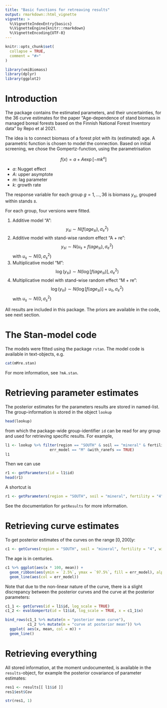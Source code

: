 ```yaml
---
title: "Basic functions for retreaving results"
output: rmarkdown::html_vignette
vignette: >
  %\VignetteIndexEntry{basics}
  %\VignetteEngine{knitr::rmarkdown}
  %\VignetteEncoding{UTF-8}
---
```


```r
knitr::opts_chunk$set(
  collapse = TRUE,
  comment = "#>"
)
```

```r
library(vmiBiomass)
library(dplyr)
library(ggplot2)

```

# Introduction

The package contains the estimated parameters, and their uncertainties, for the 36 curve estimates for the paper "Age-dependence of stand biomass in managed boreal forests based on the Finnish National Forest Inventory data" by Repo et al 2021.

The idea is to connect biomass of a forest plot with its (estimated) age. A parametric function is chosen to model the connection. Based on initial screening, we chose the Gompertz-function, using the parametrisation

$$f(x) = a + A\exp[-mk^x]$$

- $a$: Nugget effect
- $A$: upper asymptote
- $m$: lag parameter
- $k$: growth rate


The response variable for each group $g=1,...,36$ is biomass $y_{si}$, grouped within stands $s$. 

For each group, four versions were fitted. 

1. Additive model "A": $$y_{si}\sim N(f(age_{si}), \sigma_{e}^2)$$
2. Additive model with stand-wise random effect "A + re": $$y_{si}\sim N(u_s +f(age_{si}), \sigma_{e}^2)$$ with $u_s\sim N(0, \sigma_s^2)$
3. Multiplicative model "M": $$\log(y_{si})\sim N(\log[f(age_{si})], \sigma_{e}^2)$$
4. Multiplicative model with stand-wise random effect "M + re": $$\log(y_{si})\sim N(\log[f(age_{si})] + u_s, \sigma_{e}^2)$$ with $u_s\sim N(0, \sigma_s^2)$


All results are included in this package. The priors are available in the code, see next section.

# The Stan-model code
The models were fitted using the package `rstan`. The model code is available in text-objects, e.g.

```r
cat(mMre.stan)
```

For more information, see `?mA.stan`.


# Retrieving parameter estimates

The posterior estimates for the parameters results are stored in named-list. The group-information is stored in the object `lookup` 

```r
head(lookup)
```
from which the package-wide group-identifier `id` can be read for any group and used for retrieving specific results. For example,

```r
l1 <- lookup %>% filter(region == "SOUTH" & soil == "mineral" & fertility == "4" &
                    err_model == "M" &with_ranefs == TRUE)
l1
```

Then we can use

```r
r1 <- getParameters(id = l1$id)
head(r1)
```

A shortcut is 

```r
r1 <- getParameters(region = "SOUTH", soil = "mineral", fertility = "4", err_model = "M", with_re = TRUE)
```

See the documentation for `getResults` for more information.

# Retrieving curve estimates

To get posterior estimates of the curves on the range $[0,200]y$:

```r
c1 <- getCurves(region = "SOUTH", soil = "mineral", fertility = "4", with_re = TRUE, err_model = c("A", "M"))
```
The age is in centuries.
```r
c1 %>% ggplot(aes(x * 100, mean)) +
  geom_ribbon(aes(ymin = `2.5%`, ymax = `97.5%`, fill = err_model), alpha = .5) +
  geom_line(aes(col = err_model))
```

Note that due to the non-linear nature of the curve, there is a slight discrepancy between the posterior curves and the curve at the posterior parameters:

```r
c1_1 <- getCurves(id = l1$id, log_scale = TRUE)
c1_2 <- evalGompertz(id = l1$id, log_scale = TRUE, x = c1_1$x)

bind_rows(c1_1 %>% mutate(m = "posterior mean curve"),
          c1_2 %>% mutate(m = "curve at posterior mean")) %>%
  ggplot( aes(x, mean, col = m)) + 
  geom_line()

```

# Retrieving everything

All stored information, at the moment undocumented, is available in the `results`-object, for example the posterior covariance of parameter estimates:

```r
res1 <- results[[ l1$id ]]
res1$est$Cov
```

```r
str(res1, 1)
```

